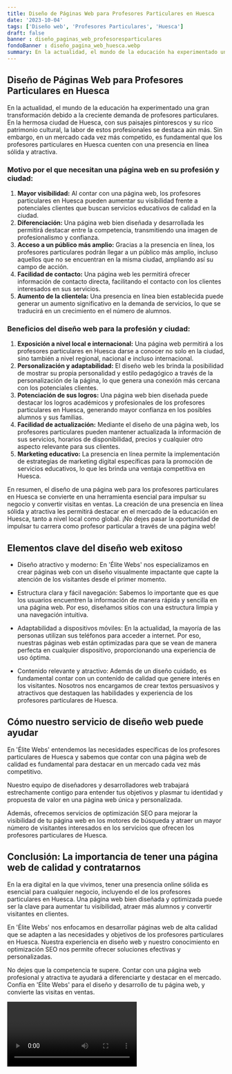 ```yaml
---
title: Diseño de Páginas Web para Profesores Particulares en Huesca
date: '2023-10-04'
tags: ['Diseño web', 'Profesores Particulares', 'Huesca']
draft: false
banner : diseño_paginas_web_profesoresparticulares
fondoBanner : diseño_pagina_web_huesca.webp
summary: En la actualidad, el mundo de la educación ha experimentado una gran transformación debido a la creciente demanda de profesores particulares. En la hermosa ciudad de Huesca, con sus paisajes pintorescos y su rico patrimonio cultural, la labor de estos profesionales se destaca aún más. Sin embargo, en un mercado cada vez más competido, es fundamental que los profesores particulares en Huesca cuenten con una presencia en línea sólida y atractiva.
---
```


## Diseño de Páginas Web para Profesores Particulares en Huesca

En la actualidad, el mundo de la educación ha experimentado una gran transformación debido a la creciente demanda de profesores particulares. En la hermosa ciudad de Huesca, con sus paisajes pintorescos y su rico patrimonio cultural, la labor de estos profesionales se destaca aún más. Sin embargo, en un mercado cada vez más competido, es fundamental que los profesores particulares en Huesca cuenten con una presencia en línea sólida y atractiva.

### Motivo por el que necesitan una página web en su profesión y ciudad:

1. **Mayor visibilidad:** Al contar con una página web, los profesores particulares en Huesca pueden aumentar su visibilidad frente a potenciales clientes que buscan servicios educativos de calidad en la ciudad.
2. **Diferenciación:** Una página web bien diseñada y desarrollada les permitirá destacar entre la competencia, transmitiendo una imagen de profesionalismo y confianza.
3. **Acceso a un público más amplio:** Gracias a la presencia en línea, los profesores particulares podrán llegar a un público más amplio, incluso aquellos que no se encuentran en la misma ciudad, ampliando así su campo de acción.
4. **Facilidad de contacto:** Una página web les permitirá ofrecer información de contacto directa, facilitando el contacto con los clientes interesados en sus servicios.
5. **Aumento de la clientela:** Una presencia en línea bien establecida puede generar un aumento significativo en la demanda de servicios, lo que se traducirá en un crecimiento en el número de alumnos.

### Beneficios del diseño web para la profesión y ciudad:

1. **Exposición a nivel local e internacional:** Una página web permitirá a los profesores particulares en Huesca darse a conocer no solo en la ciudad, sino también a nivel regional, nacional e incluso internacional.
2. **Personalización y adaptabilidad:** El diseño web les brinda la posibilidad de mostrar su propia personalidad y estilo pedagógico a través de la personalización de la página, lo que genera una conexión más cercana con los potenciales clientes.
3. **Potenciación de sus logros:** Una página web bien diseñada puede destacar los logros académicos y profesionales de los profesores particulares en Huesca, generando mayor confianza en los posibles alumnos y sus familias.
4. **Facilidad de actualización:** Mediante el diseño de una página web, los profesores particulares pueden mantener actualizada la información de sus servicios, horarios de disponibilidad, precios y cualquier otro aspecto relevante para sus clientes.
5. **Marketing educativo:** La presencia en línea permite la implementación de estrategias de marketing digital específicas para la promoción de servicios educativos, lo que les brinda una ventaja competitiva en Huesca.

En resumen, el diseño de una página web para los profesores particulares en Huesca se convierte en una herramienta esencial para impulsar su negocio y convertir visitas en ventas. La creación de una presencia en línea sólida y atractiva les permitirá destacar en el mercado de la educación en Huesca, tanto a nivel local como global. ¡No dejes pasar la oportunidad de impulsar tu carrera como profesor particular a través de una página web!

<GifSeo />

<Cta />

## Elementos clave del diseño web exitoso

- Diseño atractivo y moderno: En 'Élite Webs' nos especializamos en crear páginas web con un diseño visualmente impactante que capte la atención de los visitantes desde el primer momento.

- Estructura clara y fácil navegación: Sabemos lo importante que es que los usuarios encuentren la información de manera rápida y sencilla en una página web. Por eso, diseñamos sitios con una estructura limpia y una navegación intuitiva.

- Adaptabilidad a dispositivos móviles: En la actualidad, la mayoría de las personas utilizan sus teléfonos para acceder a internet. Por eso, nuestras páginas web están optimizadas para que se vean de manera perfecta en cualquier dispositivo, proporcionando una experiencia de uso óptima.

- Contenido relevante y atractivo: Además de un diseño cuidado, es fundamental contar con un contenido de calidad que genere interés en los visitantes. Nosotros nos encargamos de crear textos persuasivos y atractivos que destaquen las habilidades y experiencia de los profesores particulares de Huesca.

## Cómo nuestro servicio de diseño web puede ayudar

En 'Élite Webs' entendemos las necesidades específicas de los profesores particulares de Huesca y sabemos que contar con una página web de calidad es fundamental para destacar en un mercado cada vez más competitivo.

Nuestro equipo de diseñadores y desarrolladores web trabajará estrechamente contigo para entender tus objetivos y plasmar tu identidad y propuesta de valor en una página web única y personalizada.

Además, ofrecemos servicios de optimización SEO para mejorar la visibilidad de tu página web en los motores de búsqueda y atraer un mayor número de visitantes interesados en los servicios que ofrecen los profesores particulares de Huesca.

## Conclusión: La importancia de tener una página web de calidad y contratarnos

En la era digital en la que vivimos, tener una presencia online sólida es esencial para cualquier negocio, incluyendo el de los profesores particulares en Huesca. Una página web bien diseñada y optimizada puede ser la clave para aumentar tu visibilidad, atraer más alumnos y convertir visitantes en clientes.

En 'Élite Webs' nos enfocamos en desarrollar páginas web de alta calidad que se adapten a las necesidades y objetivos de los profesores particulares en Huesca. Nuestra experiencia en diseño web y nuestro conocimiento en optimización SEO nos permite ofrecer soluciones efectivas y personalizadas.

No dejes que la competencia te supere. Contar con una página web profesional y atractiva te ayudará a diferenciarte y destacar en el mercado. Confía en 'Élite Webs' para el diseño y desarrollo de tu página web, y convierte las visitas en ventas.

<Video />

<CtaBot job='Profesores Particulares' city='Huesca'/>

<Gmaps query='Huesca+españa+maps' />